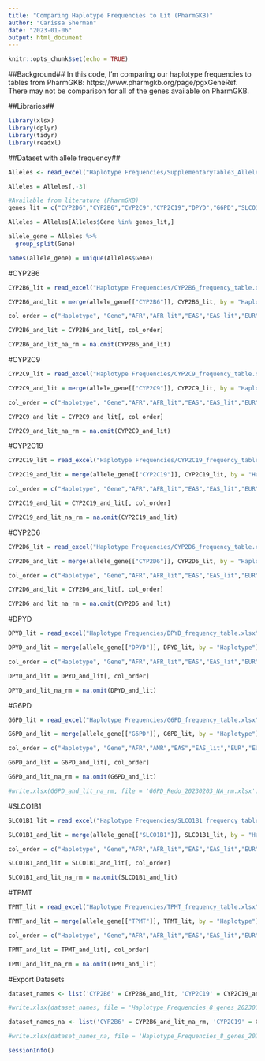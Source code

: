 ---
title: "Comparing Haplotype Frequencies to Lit (PharmGKB)"
author: "Carissa Sherman"
date: "2023-01-06"
output: html_document
---

```{r setup, include=FALSE}
knitr::opts_chunk$set(echo = TRUE)
```

##Background##
In this code, I'm comparing our haplotype frequencies to tables from PharmGKB: https://www.pharmgkb.org/page/pgxGeneRef. There may not be comparison for all of the genes available on PharmGKB. 

##Libraries##
```{r}
library(xlsx)
library(dplyr)
library(tidyr)
library(readxl)
```

##Dataset with allele frequency##
```{r}
Alleles <- read_excel("Haplotype Frequencies/SupplementaryTable3_AlleleFrequencies.xlsx")

Alleles = Alleles[,-3]

#Available from literature (PharmGKB)
genes_lit = c("CYP2D6","CYP2B6","CYP2C9","CYP2C19","DPYD","G6PD","SLCO1B1","TPMT")

Alleles = Alleles[Alleles$Gene %in% genes_lit,]

allele_gene = Alleles %>% 
  group_split(Gene)

names(allele_gene) = unique(Alleles$Gene)

```

#CYP2B6
```{r}
CYP2B6_lit = read_excel("Haplotype Frequencies/CYP2B6_frequency_table.xlsx", sheet = 2) 

CYP2B6_and_lit = merge(allele_gene[["CYP2B6"]], CYP2B6_lit, by = "Haplotype")

col_order = c("Haplotype", "Gene","AFR","AFR_lit","EAS","EAS_lit","EUR","EUR_lit","SAS","SAS_lit","AMR")

CYP2B6_and_lit = CYP2B6_and_lit[, col_order]

CYP2B6_and_lit_na_rm = na.omit(CYP2B6_and_lit)
```

#CYP2C9
```{r}
CYP2C9_lit = read_excel("Haplotype Frequencies/CYP2C9_frequency_table.xlsx", sheet = 2) 

CYP2C9_and_lit = merge(allele_gene[["CYP2C9"]], CYP2C9_lit, by = "Haplotype")

col_order = c("Haplotype", "Gene","AFR","AFR_lit","EAS","EAS_lit","EUR","EUR_lit","SAS","SAS_lit","AMR","AMR_lit")

CYP2C9_and_lit = CYP2C9_and_lit[, col_order]

CYP2C9_and_lit_na_rm = na.omit(CYP2C9_and_lit)
```

#CYP2C19
```{r}
CYP2C19_lit = read_excel("Haplotype Frequencies/CYP2C19_frequency_table.xlsx", sheet = 2) 

CYP2C19_and_lit = merge(allele_gene[["CYP2C19"]], CYP2C19_lit, by = "Haplotype")

col_order = c("Haplotype", "Gene","AFR","AFR_lit","EAS","EAS_lit","EUR","EUR_lit","SAS","SAS_lit","AMR","AMR_lit")

CYP2C19_and_lit = CYP2C19_and_lit[, col_order]

CYP2C19_and_lit_na_rm = na.omit(CYP2C19_and_lit)
```

#CYP2D6
```{r}
CYP2D6_lit = read_excel("Haplotype Frequencies/CYP2D6_frequency_table.xlsx", sheet = 2) 

CYP2D6_and_lit = merge(allele_gene[["CYP2D6"]], CYP2D6_lit, by = "Haplotype")

col_order = c("Haplotype", "Gene","AFR","AFR_lit","EAS","EAS_lit","EUR","EUR_lit","SAS","SAS_lit","AMR","AMR_lit")

CYP2D6_and_lit = CYP2D6_and_lit[, col_order]

CYP2D6_and_lit_na_rm = na.omit(CYP2D6_and_lit)
```

#DPYD
```{r}
DPYD_lit = read_excel("Haplotype Frequencies/DPYD_frequency_table.xlsx", sheet = 2) 

DPYD_and_lit = merge(allele_gene[["DPYD"]], DPYD_lit, by = "Haplotype")

col_order = c("Haplotype", "Gene","AFR","AFR_lit","EAS","EAS_lit","EUR","EUR_lit","SAS","SAS_lit","AMR")

DPYD_and_lit = DPYD_and_lit[, col_order]

DPYD_and_lit_na_rm = na.omit(DPYD_and_lit)
```

#G6PD
```{r}
G6PD_lit = read_excel("Haplotype Frequencies/G6PD_frequency_table.xlsx", sheet = 2) 

G6PD_and_lit = merge(allele_gene[["G6PD"]], G6PD_lit, by = "Haplotype")

col_order = c("Haplotype", "Gene","AFR","AMR","EAS","EAS_lit","EUR","EUR_lit","SAS","SAS_lit")

G6PD_and_lit = G6PD_and_lit[, col_order]

G6PD_and_lit_na_rm = na.omit(G6PD_and_lit)

#write.xlsx(G6PD_and_lit_na_rm, file = 'G6PD_Redo_20230203_NA_rm.xlsx')
```

#SLCO1B1
```{r}
SLCO1B1_lit = read_excel("Haplotype Frequencies/SLCO1B1_frequency_table.xlsx", sheet = 2) 

SLCO1B1_and_lit = merge(allele_gene[["SLCO1B1"]], SLCO1B1_lit, by = "Haplotype")

col_order = c("Haplotype", "Gene","AFR","AFR_lit","EAS","EAS_lit","EUR","EUR_lit","SAS","SAS_lit","AMR","AMR_lit")

SLCO1B1_and_lit = SLCO1B1_and_lit[, col_order]

SLCO1B1_and_lit_na_rm = na.omit(SLCO1B1_and_lit)
```

#TPMT
```{r}
TPMT_lit = read_excel("Haplotype Frequencies/TPMT_frequency_table.xlsx", sheet = 2) 

TPMT_and_lit = merge(allele_gene[["TPMT"]], TPMT_lit, by = "Haplotype")

col_order = c("Haplotype", "Gene","AFR","AFR_lit","EAS","EAS_lit","EUR","EUR_lit","SAS","SAS_lit","AMR")

TPMT_and_lit = TPMT_and_lit[, col_order]

TPMT_and_lit_na_rm = na.omit(TPMT_and_lit)
```

#Export Datasets 
```{r}
dataset_names <- list('CYP2B6' = CYP2B6_and_lit, 'CYP2C19' = CYP2C19_and_lit, 'CYP2C9' = CYP2C9_and_lit, 'CYP2D6' = CYP2D6_and_lit, 'DPYD' = DPYD_and_lit, 'G6PD' = G6PD_and_lit, 'SLCO1B1' = SLCO1B1_and_lit, 'TPMT' = TPMT_and_lit)

#write.xlsx(dataset_names, file = 'Haplotype_Frequencies_8_genes_20230124_NA_rm.xlsx')

dataset_names_na <- list('CYP2B6' = CYP2B6_and_lit_na_rm, 'CYP2C19' = CYP2C19_and_lit_na_rm, 'CYP2C9' = CYP2C9_and_lit_na_rm, 'CYP2D6' = CYP2D6_and_lit_na_rm, 'DPYD' = DPYD_and_lit_na_rm, 'G6PD' = G6PD_and_lit_na_rm, 'SLCO1B1' = SLCO1B1_and_lit_na_rm, 'TPMT' = TPMT_and_lit_na_rm)

#write.xlsx(dataset_names_na, file = 'Haplotype_Frequencies_8_genes_20230203_NA_rm.xlsx')
```

```{r}
sessionInfo()
```

